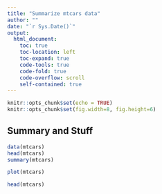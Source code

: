 ```yaml
---
title: "Summarize mtcars data"
author: ""
date: "`r Sys.Date()`"
output:
  html_document:
    toc: true
    toc-location: left
    toc-expand: true
    code-tools: true
    code-fold: true
    code-overflow: scroll
    self-contained: true
---
```



```r
knitr::opts_chunk$set(echo = TRUE)
knitr::opts_chunk$set(fig.width=8, fig.height=6)
```

## Summary and Stuff

```r
data(mtcars)
head(mtcars)
summary(mtcars)
```

```r
plot(mtcars)
```
```r
head(mtcars)
```



